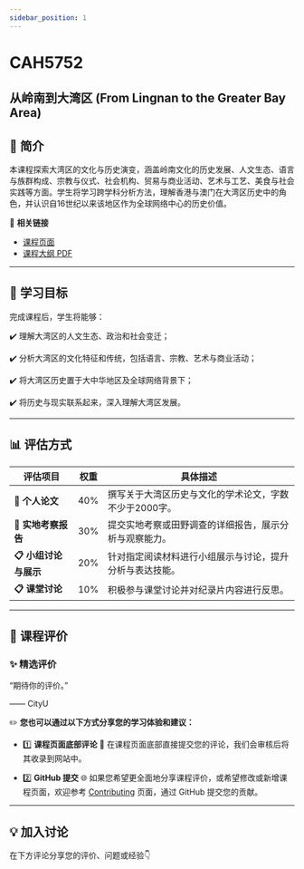 ```yaml
---
sidebar_position: 1
---
```


# CAH5752
## 从岭南到大湾区 (From Lingnan to the Greater Bay Area)

## **📘 简介**
本课程探索大湾区的文化与历史演变，涵盖岭南文化的历史发展、人文生态、语言与族群构成、宗教与仪式、社会机构、贸易与商业活动、艺术与工艺、美食与社会实践等方面。学生将学习跨学科分析方法，理解香港与澳门在大湾区历史中的角色，并认识自16世纪以来该地区作为全球网络中心的历史价值。

🔗 **相关链接**
- [课程页面](https://www.cityu.edu.hk/catalogue/pg/202425/course/CAH5752.htm)
- [课程大纲 PDF](https://www.cityu.edu.hk/catalogue/pg/202425/course/CAH5752.pdf)

---

## **🎯 学习目标**

完成课程后，学生将能够：

✔️ 理解大湾区的人文生态、政治和社会变迁；

✔️ 分析大湾区的文化特征和传统，包括语言、宗教、艺术与商业活动；

✔️ 将大湾区历史置于大中华地区及全球网络背景下；

✔️ 将历史与现实联系起来，深入理解大湾区发展。

---

## **📊 评估方式**

| **评估项目**               | **权重** | **具体描述**                                                                                       |
|---------------------------|---------|---------------------------------------------------------------------------------------------------|
| **📂 个人论文**             | 40%     | 撰写关于大湾区历史与文化的学术论文，字数不少于2000字。                                                 |
| **📂 实地考察报告**         | 30%     | 提交实地考察或田野调查的详细报告，展示分析与观察能力。                                                   |
| **📋 小组讨论与展示**       | 20%     | 针对指定阅读材料进行小组展示与讨论，提升分析与表达技能。                                                  |
| **📋 课堂讨论**             | 10%     | 积极参与课堂讨论并对纪录片内容进行反思。                                                               |

---

## **💬 课程评价**

### ✨ **精选评价**
<div className={commentStyles.commentBox}>
    <p className={commentStyles.commentText}>
        “期待你的评价。”
    </p>
    <p className={commentStyles.commentAuthor}>—— CityU</p>
</div>

✏️ **您也可以通过以下方式分享您的学习体验和建议：**

- 1️⃣ **课程页面底部评论**
💬 在课程页面底部直接提交您的评论，我们会审核后将其收录到网站中。

- 2️⃣ **GitHub 提交**
🌐 如果您希望更全面地分享课程评价，或希望修改或新增课程页面，欢迎参考 [Contributing](/contributing) 页面，通过 GitHub 提交您的贡献。

---

## **💡 加入讨论**

在下方评论分享您的评价、问题或经验👇
<Utterances />
